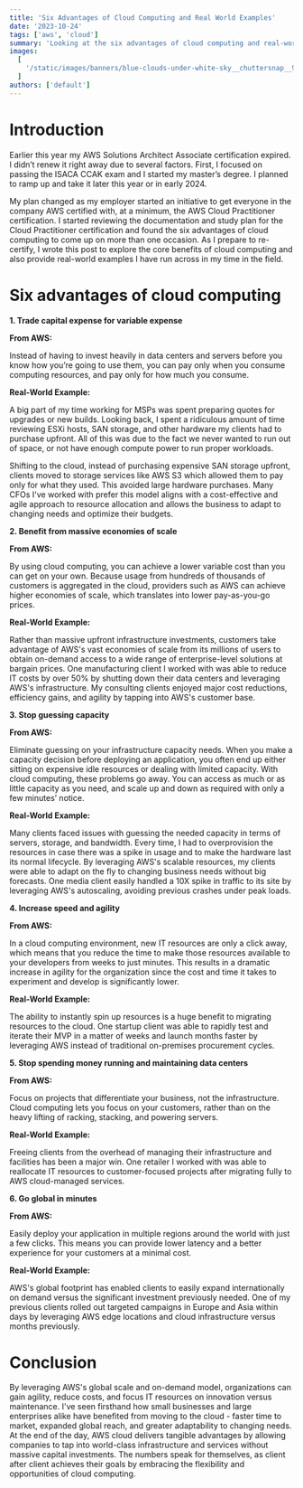 ```yaml
---
title: 'Six Advantages of Cloud Computing and Real World Examples'
date: '2023-10-24'
tags: ['aws', 'cloud']
summary: 'Looking at the six advantages of cloud computing and real-world examples.'
images:
  [
    '/static/images/banners/blue-clouds-under-white-sky__chuttersnap__9AqIdzEc9pY.jpg',
  ]
authors: ['default']
---
```

# Introduction

Earlier this year my AWS Solutions Architect Associate certification expired. I didn’t renew it right away due to several factors. First, I focused on passing the ISACA CCAK exam and I started my master’s degree. I planned to ramp up and take it later this year or in early 2024.

My plan changed as my employer started an initiative to get everyone in the company AWS certified with, at a minimum, the AWS Cloud Practitioner certification. I started reviewing the documentation and study plan for the Cloud Practitioner certification and found the six advantages of cloud computing to come up on more than one occasion. As I prepare to re-certify, I wrote this post to explore the core benefits of cloud computing and also provide real-world examples I have run across in my time in the field.

# Six advantages of cloud computing

**1\. Trade capital expense for variable expense**

**From AWS:**

Instead of having to invest heavily in data centers and servers before you know how you’re going to use them, you can pay only when you consume computing resources, and pay only for how much you consume.

**Real-World Example:**

A big part of my time working for MSPs was spent preparing quotes for upgrades or new builds. Looking back, I spent a ridiculous amount of time reviewing ESXi hosts, SAN storage, and other hardware my clients had to purchase upfront. All of this was due to the fact we never wanted to run out of space, or not have enough compute power to run proper workloads.

Shifting to the cloud, instead of purchasing expensive SAN storage upfront, clients moved to storage services like AWS S3 which allowed them to pay only for what they used. This avoided large hardware purchases. Many CFOs I've worked with prefer this model aligns with a cost-effective and agile approach to resource allocation and allows the business to adapt to changing needs and optimize their budgets.

**2\. Benefit from massive economies of scale**

**From AWS:**

By using cloud computing, you can achieve a lower variable cost than you can get on your own. Because usage from hundreds of thousands of customers is aggregated in the cloud, providers such as AWS can achieve higher economies of scale, which translates into lower pay-as-you-go prices.

**Real-World Example:**

Rather than massive upfront infrastructure investments, customers take advantage of AWS's vast economies of scale from its millions of users to obtain on-demand access to a wide range of enterprise-level solutions at bargain prices. One manufacturing client I worked with was able to reduce IT costs by over 50% by shutting down their data centers and leveraging AWS's infrastructure. My consulting clients enjoyed major cost reductions, efficiency gains, and agility by tapping into AWS's customer base.

**3\. Stop guessing capacity**

**From AWS:**

Eliminate guessing on your infrastructure capacity needs. When you make a capacity decision before deploying an application, you often end up either sitting on expensive idle resources or dealing with limited capacity. With cloud computing, these problems go away. You can access as much or as little capacity as you need, and scale up and down as required with only a few minutes’ notice.

**Real-World Example:**

Many clients faced issues with guessing the needed capacity in terms of servers, storage, and bandwidth. Every time, I had to overprovision the resources in case there was a spike in usage and to make the hardware last its normal lifecycle. By leveraging AWS's scalable resources, my clients were able to adapt on the fly to changing business needs without big forecasts. One media client easily handled a 10X spike in traffic to its site by leveraging AWS's autoscaling, avoiding previous crashes under peak loads.

**4\. Increase speed and agility**

**From AWS:**

In a cloud computing environment, new IT resources are only a click away, which means that you reduce the time to make those resources available to your developers from weeks to just minutes. This results in a dramatic increase in agility for the organization since the cost and time it takes to experiment and develop is significantly lower.

**Real-World Example:**

The ability to instantly spin up resources is a huge benefit to migrating resources to the cloud. One startup client was able to rapidly test and iterate their MVP in a matter of weeks and launch months faster by leveraging AWS instead of traditional on-premises procurement cycles.

**5\. Stop spending money running and maintaining data centers**

**From AWS:**

Focus on projects that differentiate your business, not the infrastructure. Cloud computing lets you focus on your customers, rather than on the heavy lifting of racking, stacking, and powering servers.

**Real-World Example:**

Freeing clients from the overhead of managing their infrastructure and facilities has been a major win. One retailer I worked with was able to reallocate IT resources to customer-focused projects after migrating fully to AWS cloud-managed services.

**6\. Go global in minutes**

**From AWS:**

Easily deploy your application in multiple regions around the world with just a few clicks. This means you can provide lower latency and a better experience for your customers at a minimal cost.

**Real-World Example:**

AWS's global footprint has enabled clients to easily expand internationally on demand versus the significant investment previously needed. One of my previous clients rolled out targeted campaigns in Europe and Asia within days by leveraging AWS edge locations and cloud infrastructure versus months previously.

# Conclusion

By leveraging AWS's global scale and on-demand model, organizations can gain agility, reduce costs, and focus IT resources on innovation versus maintenance. I've seen firsthand how small businesses and large enterprises alike have benefited from moving to the cloud - faster time to market, expanded global reach, and greater adaptability to changing needs. At the end of the day, AWS cloud delivers tangible advantages by allowing companies to tap into world-class infrastructure and services without massive capital investments. The numbers speak for themselves, as client after client achieves their goals by embracing the flexibility and opportunities of cloud computing.